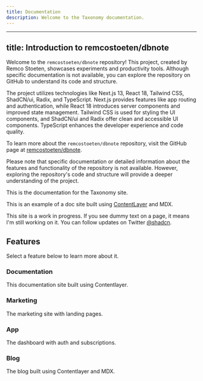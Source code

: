```yaml
---
title: Documentation
description: Welcome to the Taxonomy documentation.
---
```


---

## title: Introduction to remcostoeten/dbnote

Welcome to the `remcostoeten/dbnote` repository! This project, created by Remco Stoeten, showcases experiments and productivity tools. Although specific documentation is not available, you can explore the repository on GitHub to understand its code and structure.

The project utilizes technologies like Next.js 13, React 18, Tailwind CSS, ShadCN/ui, Radix, and TypeScript. Next.js provides features like app routing and authentication, while React 18 introduces server components and improved state management. Tailwind CSS is used for styling the UI components, and ShadCN/ui and Radix offer clean and accessible UI components. TypeScript enhances the developer experience and code quality.

To learn more about the `remcostoeten/dbnote` repository, visit the GitHub page at [remcostoeten/dbnote](https://github.com/remcostoeten/dbnote/tree/develop).

Please note that specific documentation or detailed information about the features and functionality of the repository is not available. However, exploring the repository's code and structure will provide a deeper understanding of the project.

This is the documentation for the Taxonomy site.

This is an example of a doc site built using [ContentLayer](/docs/documentation/contentlayer) and MDX.

<Callout>

This site is a work in progress. If you see dummy text on a page, it means I'm still working on it. You can follow updates on Twitter [@shadcn](https://twitter.com/shadcn).

</Callout>

## Features

Select a feature below to learn more about it.

<div className="grid sm:grid-cols-2 gap-4 mt-6">

<Card href="/docs/documentation">

### Documentation

This documentation site built using Contentlayer.

</Card>

<Card href="/docs/marketing" disabled>

### Marketing

The marketing site with landing pages.

</Card>

<Card href="/docs/app" disabled>

### App

The dashboard with auth and subscriptions.

</Card>

<Card href="/docs/blog" disabled>

### Blog

The blog built using Contentlayer and MDX.

</Card>

</div>
